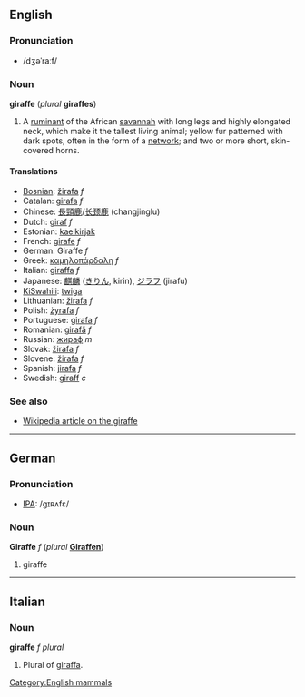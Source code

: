 ==English==
===Pronunciation===
*/dʒəˈraːf/

===Noun===
'''giraffe''' (''plural'' '''giraffes''')

#A [[ruminant]] of the African [[savannah]] with long legs and highly elongated neck, which make it the tallest living animal; yellow fur patterned with dark spots, often in the form of a [[network]]; and two or more short, skin-covered horns.

====Translations====
*[[Bosnian]]: [[žirafa]] ''f''
*Catalan: [[girafa]] ''f''
*Chinese: [[長頸鹿]]/[[长颈鹿]] (changjinglu)
*Dutch: [[giraf]] ''f''
*Estonian: [[kaelkirjak]]
*French: [[girafe]] ''f''
*German: Giraffe ''f''
*Greek: [[καμηλοπάρδαλη]] ''f''
*Italian: [[giraffa]] ''f''
*Japanese: [[麒麟]] ([[きりん]], kirin), [[ジラフ]] (jirafu)
*[[KiSwahili]]: [[twiga]]
*Lithuanian: [[žirafa]] ''f''
*Polish: [[żyrafa]] ''f''
*Portuguese: [[girafa]] ''f''
*Romanian: [[girafă]] ''f''
*Russian: [[жираф]] ''m''
*Slovak: [[žirafa]] ''f''
*Slovene: [[žirafa]] ''f''
*Spanish: [[jirafa]] ''f''
*Swedish: [[giraff]] ''c''

===See also===
*[[w:Giraffe|Wikipedia article on the giraffe]]

----
==German==

===Pronunciation===

*[[w:IPA|IPA]]: /gɪʀʌfɛ/

===Noun===
'''Giraffe''' ''f'' (''plural'' '''[[Giraffen]]''')

#giraffe

----
==Italian==
===Noun===
'''giraffe''' ''f plural''

#Plural of [[giraffa]].

[[Category:English mammals]]